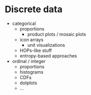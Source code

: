 # Discrete data {#ch-discrete}

- categorical
    - proportions 
        - product plots / mosaic plots
    - icon arrays
        - unit visualizations
    - HOPs-like stuff
    - entropy-based approaches
- ordinal / integer
    - proportions
    - histograms
    - CDFs
    - dotplots
    - ...
